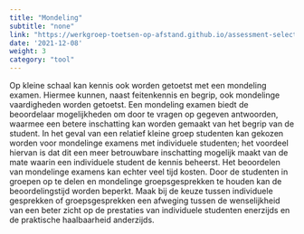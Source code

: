 ```yaml
---
title: "Mondeling"
subtitle: "none"
link: "https://werkgroep-toetsen-op-afstand.github.io/assessment-selection-tool/methods/oral_exam/"
date: '2021-12-08'
weight: 3
category: "tool"
---
```

Op kleine schaal kan kennis ook worden getoetst met een mondeling examen. Hiermee kunnen, naast feitenkennis en begrip, ook mondelinge vaardigheden worden getoetst. Een mondeling examen biedt de beoordelaar mogelijkheden om door te vragen op gegeven antwoorden, waarmee een betere inschatting kan worden gemaakt van het begrip van de student. In het geval van een relatief kleine groep studenten kan gekozen worden voor mondelinge examens met individuele studenten; het voordeel hiervan is dat dit een meer betrouwbare inschatting mogelijk maakt van de mate waarin een individuele student de kennis beheerst. Het beoordelen van mondelinge examens kan echter veel tijd kosten. Door de studenten in groepen op te delen en mondelinge groepsgesprekken te houden kan de beoordelingstijd worden beperkt. Maak bij de keuze tussen individuele gesprekken of groepsgesprekken een afweging tussen de wenselijkheid van een beter zicht op de prestaties van individuele studenten enerzijds en de praktische haalbaarheid anderzijds. 